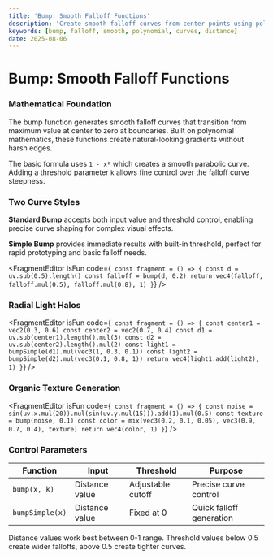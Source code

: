```yaml
---
title: 'Bump: Smooth Falloff Functions'
description: 'Create smooth falloff curves from center points using polynomial functions'
keywords: [bump, falloff, smooth, polynomial, curves, distance]
date: 2025-08-06
---
```



# Bump: Smooth Falloff Functions

### Mathematical Foundation

The bump function generates smooth falloff curves that transition from maximum value at center to zero at boundaries. Built on polynomial mathematics, these functions create natural-looking gradients without harsh edges.

The basic formula uses `1 - x²` which creates a smooth parabolic curve. Adding a threshold parameter `k` allows fine control over the falloff curve steepness.

### Two Curve Styles

**Standard Bump** accepts both input value and threshold control, enabling precise curve shaping for complex visual effects.

**Simple Bump** provides immediate results with built-in threshold, perfect for rapid prototyping and basic falloff needs.

<FragmentEditor
        isFun
        code={`
const fragment = () => {
        const d = uv.sub(0.5).length()
        const falloff = bump(d, 0.2)
        return vec4(falloff, falloff.mul(0.5), falloff.mul(0.8), 1)
}`}
/>

### Radial Light Halos

<FragmentEditor
        isFun
        code={`
const fragment = () => {
        const center1 = vec2(0.3, 0.6)
        const center2 = vec2(0.7, 0.4)
        const d1 = uv.sub(center1).length().mul(3)
        const d2 = uv.sub(center2).length().mul(2)
        const light1 = bumpSimple(d1).mul(vec3(1, 0.3, 0.1))
        const light2 = bumpSimple(d2).mul(vec3(0.1, 0.8, 1))
        return vec4(light1.add(light2), 1)
}`}
/>

### Organic Texture Generation

<FragmentEditor
        isFun
        code={`
const fragment = () => {
        const noise = sin(uv.x.mul(20)).mul(sin(uv.y.mul(15))).add(1).mul(0.5)
        const texture = bump(noise, 0.1)
        const color = mix(vec3(0.2, 0.1, 0.05), vec3(0.9, 0.7, 0.4), texture)
        return vec4(color, 1)
}`}
/>

### Control Parameters

| Function        | Input          | Threshold         | Purpose                  |
| --------------- | -------------- | ----------------- | ------------------------ |
| `bump(x, k)`    | Distance value | Adjustable cutoff | Precise curve control    |
| `bumpSimple(x)` | Distance value | Fixed at 0        | Quick falloff generation |

Distance values work best between 0-1 range. Threshold values below 0.5 create wider falloffs, above 0.5 create tighter curves.
